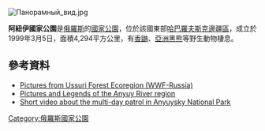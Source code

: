 [[Image:Панорамный_вид.jpg|right]]
{{coord|49|26|26|N|136|33|25|E|region:RU|display=title}}

'''阿紐伊國家公園'''是[[俄羅斯|俄羅斯]]的[[國家公園|國家公園]]，位於該國東部[[哈巴羅夫斯克邊疆區|哈巴羅夫斯克邊疆區]]，成立於1999年3月5日，面積4,294平方公里，有[[香鼬|香鼬]]、[[亞洲黑熊|亞洲黑熊]]等野生動物棲息。

==參考資料==
* [https://web.archive.org/web/20160304003452/http://amur-heilong.net/pho/02_ecosystem/02_ecoregions/02temperateforest/ussuriforest_sikhotealin/index.html  Pictures from Ussuri Forest Ecoregion (WWF-Russia)]
* [http://fr-hamlet.livejournal.com/183935.html?thread=7502975  Pictures and Legends of the Anyuy River region]
* [https://www.youtube.com/watch?v=6N1S8Pvh5O0 Short video about the multi-day patrol in Anyuysky National Park]

{{Russia-geo-stub}}
[[Category:俄羅斯國家公園|Category:俄羅斯國家公園]]